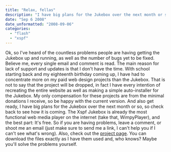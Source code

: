 ```yaml
---
title: "Relax, fellas"
description: "I have big plans for the Jukebox over the next month or so, so check back to see how it is coming."
date: "Sep 6 2008"
date_unformatted: "2008-09-06"
categories:
  - "flash"
  - "xspf"
---
```


Ok, so I've heard of the countless problems people are having getting the Jukebox up and running, as well as the number of bugs yet to be fixed. Believe me, every single email and comment is read. The main reason for lack of support and updates is that I don't have the time. With school starting back and my eighteenth birthday coming up, I have had to concentrate more on my paid web design projects than the Jukebox. That is not to say that the project will be dropped, in fact I have every intention of recreating the entire website as well as making a simple auto-installer for the Jukebox. My only compensation for these projects are from the minimal donations I receive, so be happy with the current version. And also get ready, I have big plans for the Jukebox over the next month or so, so check back to see how it is coming. The Xspf Jukebox is already the most functional web media player on the internet (take that, WimpyPlayer), and the best part: It's free. So if you are having problems, leave a comment, or shoot me an email (just make sure to send me a link, I can't help you if I can't see what's wrong). Also, check out the [project page](http://www.lacymorrow.com/projects/xspf/). You can download the files exactly as I have them used and, who knows? Maybe you'll solve the problems yourself.
